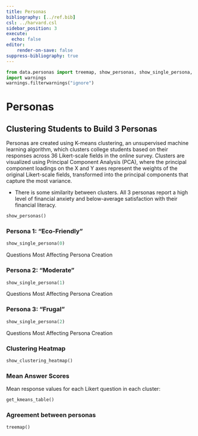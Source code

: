 ```yaml
---
title: Personas
bibliography: [../ref.bib]
csl: ../harvard.csl
sidebar_position: 3
execute:
  echo: false
editor:
    render-on-save: false
suppress-bibliography: true
---
```



```python
from data.personas import treemap, show_personas, show_single_persona, show_clustering_heatmap, get_kmeans_table
import warnings
warnings.filterwarnings("ignore")
```

# Personas

## Clustering Students to Build 3 Personas

Personas are created using K-means clustering, an unsupervised machine learning algorithm, which clusters college students based on their responses across 36 Likert-scale fields in the online survey. Clusters are visualized using Principal Component Analysis (PCA), where the principal component loadings on the X and Y axes represent the weights of the original Likert-scale fields, transformed into the principal components that capture the most variance.

- There is some similarity between clusters. All 3 personas report a high level of financial anxiety and below-average satisfaction with their financial literacy.


```python
show_personas()
```


### Persona 1: "Eco-Friendly"

```python
show_single_persona(0)
```

Questions Most Affecting Persona Creation



### Persona 2: "Moderate"
```python
show_single_persona(1)
```
Questions Most Affecting Persona Creation



### Persona 3: "Frugal"
```python
show_single_persona(2)
```


Questions Most Affecting Persona Creation


### Clustering Heatmap

```python
show_clustering_heatmap()
```


### Mean Answer Scores
Mean response values for each Likert question in each cluster:

```python
get_kmeans_table()
```

### Agreement between personas

```python
treemap()
```



